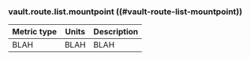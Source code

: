 ### vault.route.list.mountpoint ((#vault-route-list-mountpoint))

Metric type | Units | Description
----------- | ----- | -----------
BLAH     | BLAH    | BLAH
